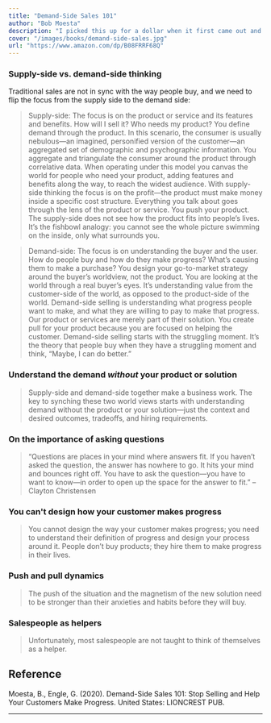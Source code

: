 ```yaml
---
title: "Demand-Side Sales 101"
author: "Bob Moesta"
description: "I picked this up for a dollar when it first came out and it changed the way I think about sales by describing the process through a Job-to-be-Done lens. This book helped clear up some misconceptions I had about JTBD, and gave me plenty of ideas for how to position features and interview customers."
cover: "/images/books/demand-side-sales.jpg"
url: "https://www.amazon.com/dp/B08FRRF68Q"
---
```


### Supply-side vs. demand-side thinking

Traditional sales are not in sync with the way people buy, and we need to flip the focus from the supply side to the demand side:

<Blockquote>
  Supply-side: The focus is on the product or service and its features and
  benefits. How will I sell it? Who needs my product? You define demand through
  the product. In this scenario, the consumer is usually nebulous—an imagined,
  personified version of the customer—an aggregated set of demographic and
  psychographic information. You aggregate and triangulate the consumer around
  the product through correlative data. When operating under this model you
  canvas the world for people who need your product, adding features and
  benefits along the way, to reach the widest audience. With supply-side
  thinking the focus is on the profit—the product must make money inside a
  specific cost structure. Everything you talk about goes through the lens of
  the product or service. You push your product. The supply-side does not see
  how the product fits into people’s lives. It’s the fishbowl analogy: you
  cannot see the whole picture swimming on the inside, only what surrounds you.
</Blockquote>

<Blockquote>
  Demand-side: The focus is on understanding the buyer and the user. How do
  people buy and how do they make progress? What’s causing them to make a
  purchase? You design your go-to-market strategy around the buyer’s worldview,
  not the product. You are looking at the world through a real buyer’s eyes.
  It’s understanding value from the customer-side of the world, as opposed to
  the product-side of the world. Demand-side selling is understanding what
  progress people want to make, and what they are willing to pay to make that
  progress. Our product or services are merely part of their solution. You
  create pull for your product because you are focused on helping the customer.
  Demand-side selling starts with the struggling moment. It’s the theory that
  people buy when they have a struggling moment and think, “Maybe, I can do
  better.”
</Blockquote>

### Understand the demand _without_ your product or solution

<Blockquote>
  Supply-side and demand-side together make a business work. The key to synching
  these two world views starts with understanding demand without the product or
  your solution—just the context and desired outcomes, tradeoffs, and hiring
  requirements.
</Blockquote>

### On the importance of asking questions

<Blockquote>
  “Questions are places in your mind where answers fit. If you haven’t asked the
  question, the answer has nowhere to go. It hits your mind and bounces right
  off. You have to ask the question—you have to want to know—in order to open up
  the space for the answer to fit.” –Clayton Christensen
</Blockquote>

### You can't design how your customer makes progress

<Blockquote>
  You cannot design the way your customer makes progress; you need to understand
  their definition of progress and design your process around it. People don’t
  buy products; they hire them to make progress in their lives.
</Blockquote>

### Push and pull dynamics

<Blockquote>
  The push of the situation and the magnetism of the new solution need to be
  stronger than their anxieties and habits before they will buy.
</Blockquote>

### Salespeople as helpers

<Blockquote>
  Unfortunately, most salespeople are not taught to think of themselves as a
  helper.
</Blockquote>

<HrSection />

## Reference

Moesta, B., Engle, G. (2020). Demand-Side Sales 101: Stop Selling and Help Your Customers Make Progress. United States: LIONCREST PUB.

---
